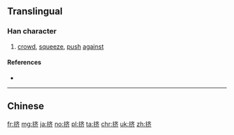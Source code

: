 {{also|擠}}
==Translingual==

===Han character===
{{Han char|rn=64|rad=手|as=06|sn=9|four=|canj=手卜大中 (QYKL)|ids=⿰[[扌]][[齐]]}}

# [[crowd]], [[squeeze]], [[push]] [[against]]

====References====
* {{Han ref|kx=0431.171|hdz=31875.020|uh=6324|ud=25380}}

----

==Chinese==
{{zh-see|擠}}

[[fr:挤]]
[[mg:挤]]
[[ja:挤]]
[[no:挤]]
[[pl:挤]]
[[ta:挤]]
[[chr:挤]]
[[uk:挤]]
[[zh:挤]]